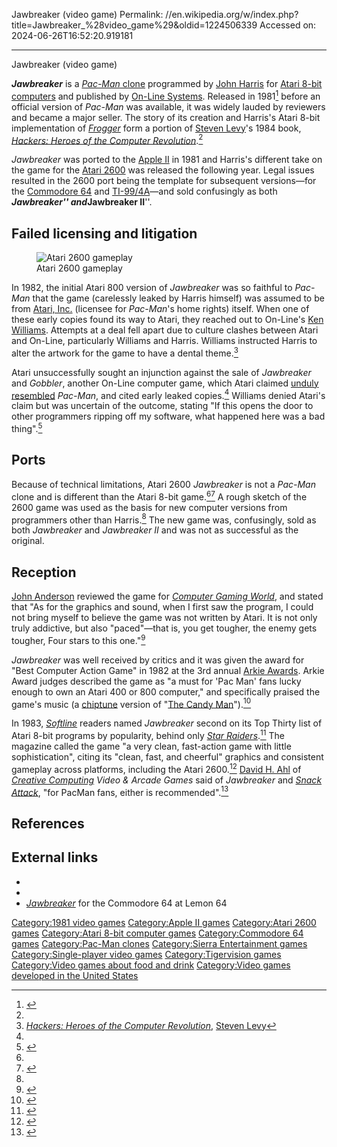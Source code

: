 Jawbreaker (video game)
Permalink: //en.wikipedia.org/w/index.php?title=Jawbreaker_%28video_game%29&oldid=1224506339
Accessed on: 2024-06-26T16:52:20.919181



------
Jawbreaker (video game)
{{Short description|1981 video game}}
{{Infobox video game
|title= Jawbreaker
|image= Jawbreaker cover.png
|caption= 
|developer=  
|designer=
|publisher= [[Sierra Entertainment|On-line Systems]]<br/>[[Tigervision]] (2600)
|programmer='''Atari 8-bit, 2600'''<br/>[[John Harris (software developer)|John Harris]]<br/>'''Apple II'''<br/>Olaf Lubeck<ref name="giantlist">{{cite web |last1=Hague |first1=James |title=The Giant List of Classic Game Programmers |url=https://dadgum.com/giantlist/}}</ref>
|released= '''1981:''' Atari 8-bit, Apple<br/>'''1982:''' 2600<br/>'''1983:''' C64
|genre= [[Maze video game|Maze]]
|modes= [[Single-player video game|Single-player]]
|platforms=[[Atari 8-bit]], [[Apple II]], [[Atari 2600]], [[Commodore 64]]
|alt = 
}}

'''''Jawbreaker''''' is a [[Pac-Man clone|''Pac-Man'' clone]] programmed by [[John Harris (software developer)|John Harris]] for [[Atari 8-bit computers]] and published by [[On-Line Systems]]. Released in 1981<ref name="mania">{{cite web |title=Jawbreaker |url=http://www.atarimania.com/game-atari-400-800-xl-xe-jawbreaker_2650.html |website=Atari Mania}}</ref> before an official version of ''Pac-Man'' was available, it was widely lauded by reviewers and became a major seller. The story of its creation and Harris's Atari 8-bit implementation of ''[[Frogger]]'' form a portion of [[Steven Levy]]'s 1984 book, ''[[Hackers: Heroes of the Computer Revolution]]''.<ref name="Halcyon"/>

''Jawbreaker'' was ported to the [[Apple II]] in 1981 and Harris's different take on the game for the [[Atari 2600]] was released the following year. Legal issues resulted in the 2600 port being the template for subsequent versions—for the [[Commodore 64]] and [[TI-99/4A]]—and sold confusingly as both '''''Jawbreaker''''' and '''''Jawbreaker II'''''.

==Failed licensing and litigation==
[[File:Jawbreaker_Screenshot.png|thumb|left|Atari 2600 gameplay]]

In 1982, the initial Atari 800 version of ''Jawbreaker'' was so faithful to ''Pac-Man'' that the game (carelessly leaked by Harris himself) was assumed to be from [[Atari, Inc.]] (licensee for ''Pac-Man'''s home rights) itself. When one of these early copies found its way to Atari, they reached out to On-Line's [[Ken Williams (game developer)|Ken Williams]]. Attempts at a deal fell apart due to culture clashes between Atari and On-Line, particularly Williams and Harris. Williams instructed Harris to alter the artwork for the game to have a dental theme.<ref name="levy_hackers">''[[Hackers: Heroes of the Computer Revolution]]'', [[Steven Levy]]</ref>

Atari unsuccessfully sought an injunction against the sale of ''Jawbreaker'' and ''Gobbler'', another On-Line computer game, which Atari claimed [[look and feel|unduly resembled]] ''Pac-Man'', and cited early leaked copies.<ref name="levy_hackers" /> Williams denied Atari's claim but was uncertain of the outcome, stating "If this opens the door to other programmers ripping off my software, what happened here was a bad thing".<ref name="tommervik198201">{{cite news | url=http://www.cgwmuseum.org/galleries/index.php?year=1982&pub=6&id=3 | title=The Great Arcade/Computer Controversy / Part 1: The Publishers and the Pirates | work=Softline | date=January 1982 | accessdate=13 July 2014 | author=Tommervik, Allan | pages=18}}</ref>

==Ports==
Because of technical limitations, Atari 2600 ''Jawbreaker'' is not a ''Pac-Man'' clone and is different than the Atari 8-bit game.<ref name="Halcyon"/><ref name="goodman1983spring">{{Cite magazine |last=Goodman |first=Danny |author-link=Danny Goodman |date=Spring 1983 |title=Home Video Games: Video Games Update |url=http://www.atarimagazines.com/cva/v1n1/vgupdate.php |magazine=Creative Computing Video & Arcade Games |page=32}}</ref> A rough sketch of the 2600 game was used as the basis for new computer versions from programmers other than Harris.<ref name="Halcyon"/> The new game was, confusingly, sold as both ''Jawbreaker'' and ''Jawbreaker II'' and was not as successful as the original.

==Reception==
[[John J. Anderson|John Anderson]] reviewed the game for ''[[Computer Gaming World]]'', and stated that "As for the graphics and sound, when I first saw the program, I could not bring myself to believe the game was not written by Atari. It is not only truly addictive, but also "paced"—that is, you get tougher, the enemy gets tougher, Four stars to this one."<ref name="CGW2">{{cite magazine |last=Anderson |first=John |title=Atari Arcade |magazine=Computer Gaming World |date=January–February 1982 |volume=1 |issue=2 |pages=22}}</ref>

''Jawbreaker'' was well received by critics and it was given the award for "Best Computer Action Game" in 1982 at the 3rd annual [[Arkie Awards]]. Arkie Award judges described the game as "a must for 'Pac Man' fans lucky enough to own an Atari 400 or 800 computer," and specifically praised the game's music (a [[chiptune]] version of "[[The Candy Man]]").<ref>{{cite journal |last1= Kunkel |first1= Bill |author-link1= Bill Kunkel (gaming)|last2= Laney Jr. |first2= Frank |author-link2= Arnie Katz|date= January 1982 |title= Arcade Alley: The Third Annual Arcade Awards |journal= [[Video (magazine)|Video]]|publisher= Reese Communications|volume= 5|issue= 10|pages= 28, 76–77|issn= 0147-8907}}</ref>{{rp|77}}

In 1983, ''[[Softline (magazine)|Softline]]'' readers named ''Jawbreaker'' second on its Top Thirty list of Atari 8-bit programs by popularity, behind only ''[[Star Raiders]]''.<ref name="softline198303">{{cite news | url=http://www.cgwmuseum.org/galleries/index.php?year=1983&pub=6&id=10 | title=The Most Popular Atari Program Ever | work=Softline | date=March 1983 | accessdate=28 July 2014 | pages=44}}</ref> The magazine called the game "a very clean, fast-action game with little sophistication", citing its "clean, fast, and cheerful" graphics and consistent gameplay across platforms, including the Atari 2600.<ref name="autry19830708">{{cite news | url=http://www.cgwmuseum.org/galleries/index.php?year=1983&pub=6&id=12 | title=Jawbreaker | work=Softline | date=Jul–Aug 1983 | accessdate=28 July 2014 | author=Autry, Greg W. | pages=26}}</ref> [[David H. Ahl]] of ''[[Creative Computing]] Video & Arcade Games'' said of ''Jawbreaker'' and ''[[Snack Attack]]'', "for PacMan fans, either is recommended".<ref name="ccvag1983spring">{{Cite magazine |last1=Ahl |first1=David H. |last2=Brill |first2=Andrew |last3=Lubar |first3=David |author-link3=David Lubar |last4=Coffey |first4=Michael |last5=Archibald |first5=Dale |date=Spring 1983 |title=Apple Computer Games |url=http://www.atarimagazines.com/cva/v1n1/applegames.php |magazine=Creative Computing Video & Arcade Games |volume=1 |issue=1 |page=86}}</ref>

==References==
{{Reflist|refs=
<ref name="Halcyon">{{cite web
  | title = Halcyon Days, Interviews with classic computer and video game programmers: John Harris
  | url=https://dadgum.com/halcyon/BOOK/HARRIS.HTM
  | accessdate = 2007-07-12 }}</ref>
}}

==External links==
*{{atarimania|id=2650}}
*{{AtariAge software|id=251}}
*[https://www.lemon64.com/games/details.php?ID=2990 ''Jawbreaker''] for the Commodore 64 at Lemon 64

{{DEFAULTSORT:Jawbreaker (Video Game)}}
[[Category:1981 video games]]
[[Category:Apple II games]]
[[Category:Atari 2600 games]]
[[Category:Atari 8-bit computer games]]
[[Category:Commodore 64 games]]
[[Category:Pac-Man clones]]
[[Category:Sierra Entertainment games]]
[[Category:Single-player video games]]
[[Category:Tigervision games]]
[[Category:Video games about food and drink]]
[[Category:Video games developed in the United States]]